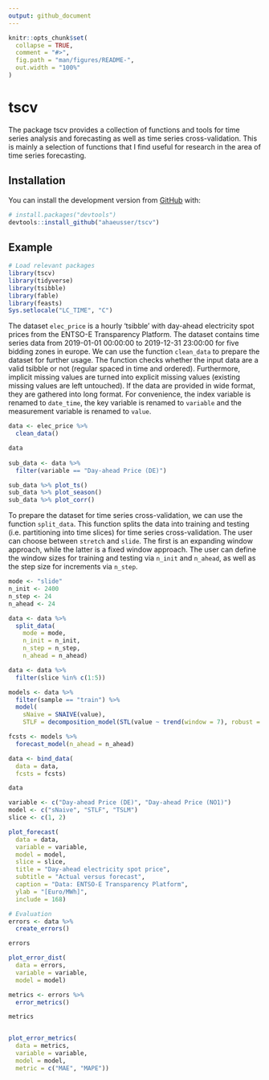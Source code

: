 ```yaml
---
output: github_document
---
```


<!-- README.md is generated from README.Rmd. Please edit that file -->

```r
knitr::opts_chunk$set(
  collapse = TRUE,
  comment = "#>",
  fig.path = "man/figures/README-",
  out.width = "100%"
)
```

# tscv

<!-- badges: start -->
<!-- badges: end -->

The package tscv provides a collection of functions and tools for time series analysis and forecasting as well as time series cross-validation. This is mainly a selection of functions that I find useful for research in the area of time series forecasting.

## Installation

You can install the development version from [GitHub](https://github.com/) with:

``` r
# install.packages("devtools")
devtools::install_github("ahaeusser/tscv")
```
## Example

```r
# Load relevant packages
library(tscv)
library(tidyverse)
library(tsibble)
library(fable)
library(feasts)
Sys.setlocale("LC_TIME", "C")
```

The dataset `elec_price` is a hourly 'tsibble' with day-ahead electricity spot prices from the ENTSO-E Transparency Platform. The dataset contains time series data from 2019-01-01 00:00:00 to 2019-12-31 23:00:00 for five bidding zones in europe. We can use the function `clean_data` to prepare the dataset for further usage. The function checks whether the input data are a valid tsibble or not (regular spaced in time and ordered). Furthermore, implicit missing values are turned into explicit missing values (existing missing values are left untouched). If the data are provided in wide format, they are gathered into long format. For convenience, the index variable is renamed to `date_time`, the key variable is renamed to  `variable` and the measurement variable is renamed to `value`.

```r
data <- elec_price %>%
  clean_data()

data
 
sub_data <- data %>%
  filter(variable == "Day-ahead Price (DE)")

sub_data %>% plot_ts()
sub_data %>% plot_season()
sub_data %>% plot_corr()

```

To prepare the dataset for time series cross-validation, we can use the function `split_data`. This function splits the data into training and testing (i.e. partitioning into time slices) for time series cross-validation. The user can choose between `stretch` and `slide`. The first is an expanding window approach, while the latter is a fixed window approach. The user can define the window sizes for training and testing via `n_init` and `n_ahead`, as well as the step size for increments via `n_step`.

```r

mode <- "slide"
n_init <- 2400
n_step <- 24
n_ahead <- 24

data <- data %>%
  split_data(
    mode = mode,
    n_init = n_init,
    n_step = n_step,
    n_ahead = n_ahead)

data <- data %>% 
  filter(slice %in% c(1:5))
```



```r
models <- data %>%
  filter(sample == "train") %>%
  model(
    sNaive = SNAIVE(value),
    STLF = decomposition_model(STL(value ~ trend(window = 7), robust = TRUE), NAIVE(season_adjust)))

fcsts <- models %>%
  forecast_model(n_ahead = n_ahead)
```



```r
data <- bind_data(
  data = data,
  fcsts = fcsts)

data
```



```r
variable <- c("Day-ahead Price (DE)", "Day-ahead Price (NO1)")
model <- c("sNaive", "STLF", "TSLM")
slice <- c(1, 2)

plot_forecast(
  data = data,
  variable = variable,
  model = model,
  slice = slice,
  title = "Day-ahead electricity spot price",
  subtitle = "Actual versus forecast",
  caption = "Data: ENTSO-E Transparency Platform",
  ylab = "[Euro/MWh]",
  include = 168)
```



```r
# Evaluation
errors <- data %>%
  create_errors()

errors

plot_error_dist(
  data = errors,
  variable = variable,
  model = model)
```



```r
metrics <- errors %>%
  error_metrics()

metrics


plot_error_metrics(
  data = metrics,
  variable = variable,
  model = model,
  metric = c("MAE", "MAPE"))
```



